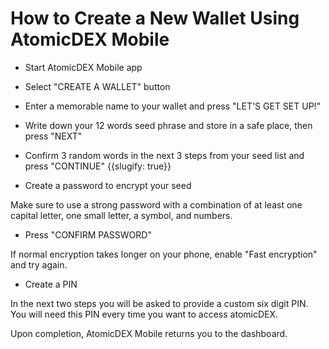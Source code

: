 


# How to Create a New Wallet Using AtomicDEX Mobile

- Start AtomicDEX Mobile app

- Select "CREATE A WALLET" button

<OptimizedImage
  title="How to create a new wallet using AtomicDEX Mobile"
  src={howToCreate1}
  classNaming="w-full"
  alt="How to create a new wallet using AtomicDEX Mobile"
/>

- Enter a memorable name to your wallet and press "LET'S GET SET UP!"

<OptimizedImage
  title="How to create a new wallet using AtomicDEX Mobile"
  src={howToCreate2}
  classNaming="w-full"
  alt="How to create a new wallet using AtomicDEX Mobile"
/>

- Write down your 12 words seed phrase and store in a safe place, then press "NEXT"

<OptimizedImage
  title="How to create a new wallet using AtomicDEX Mobile"
  src={howToCreate3}
  classNaming="w-full"
  alt="How to create a new wallet using AtomicDEX Mobile"
/>

- Confirm 3 random words in the next 3 steps from your seed list and press "CONTINUE" {{slugify: true}}

<OptimizedImage
  title="How to create a new wallet using AtomicDEX Mobile"
  src={howToCreate4}
  classNaming="w-full"
  alt="How to create a new wallet using AtomicDEX Mobile"
/>

<OptimizedImage
  title="How to create a new wallet using AtomicDEX Mobile"
  src={howToCreate5}
  classNaming="w-full"
  alt="How to create a new wallet using AtomicDEX Mobile"
/>

<OptimizedImage
  title="How to create a new wallet using AtomicDEX Mobile"
  src={howToCreate6}
  classNaming="w-full"
  alt="How to create a new wallet using AtomicDEX Mobile"
/>

- Create a password to encrypt your seed

Make sure to use a strong password with a combination of at least one capital letter, one small letter, a symbol, and numbers.

- Press "CONFIRM PASSWORD"

If normal encryption takes longer on your phone, enable "Fast encryption" and try again.

<OptimizedImage
  title="How to create a new wallet using AtomicDEX Mobile"
  src={howToCreate7}
  classNaming="w-full"
  alt="How to create a new wallet using AtomicDEX Mobile"
/>

- Create a PIN

In the next two steps you will be asked to provide a custom six digit PIN. You will need this PIN every time you want to access atomicDEX.

<OptimizedImage
  title="How to create a new wallet using AtomicDEX Mobile"
  src={howToCreate8}
  classNaming="w-full"
  alt="How to create a new wallet using AtomicDEX Mobile"
/>

<OptimizedImage
  title="How to create a new wallet using AtomicDEX Mobile"
  src={howToCreate9}
  classNaming="w-full"
  alt="How to create a new wallet using AtomicDEX Mobile"
/>

Upon completion, AtomicDEX Mobile returns you to the dashboard.

<OptimizedImage
  title="How to create a new wallet using AtomicDEX Mobile"
  src={howToCreate10}
  classNaming="w-full"
  alt="How to create a new wallet using AtomicDEX Mobile"
/>
